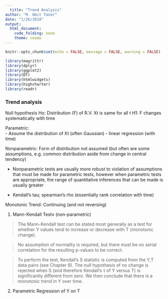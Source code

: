 ```yaml
---
  title: "Trend Analysis"
author: "M. Umit Taner"
date: "1/26/2018"
output: 
  html_document: 
    code_folding: none
    theme: cosmo
---
```


```r
knitr::opts_chunk$set(echo = FALSE, message = FALSE, warning = FALSE)

library(magrittr)
library(dplyr)
library(ggplot2)
library(DT)
library(htmlwidgets)
library(highcharter)
library(readr)
```


### Trend analysis

Null hypothesis
Ho:  Distribution (F) of R.V. Xt is same for all t
H1:  F changes systematically with time

Parametric:  
- Assume the distribution of Xt (often Gaussian)
- linear regression	(with time)

Nonparametric:  Form of distribution not assumed (but often are some assumptions, e.g. common distribution aside from change in central tendency)

- Nonparametric tests are usually more robust to violation of assumptions that must be made for parametric tests, however when parametric tests are appropriate, the range of quantitative inferences that can be made is usually greater

- Kendall’s tau; spearman’s rho (essentially rank	correlation with time)

Monotonic Trend:  Continuing (and not reversing) 


1. Mann-Kendall Testv (non-parametric)

> The Mann-Kendall test can be stated most generally as a test for whether Y values
tend to increase or decrease with T (monotonic change).

>No assumption of normality is required, but there must be no serial correlation for the resulting
p-values to be correct. 

> To perform the test, Kendall's S statistic is computed from the Y,T data pairs (see Chapter 8).
The null hypothesis of no change is rejected when S (and therefore Kendall's τ of Y versus T) is
significantly different from zero. We then conclude that there is a monotonic trend in Y over
time.
















2. Parametric Regression of Y on T

